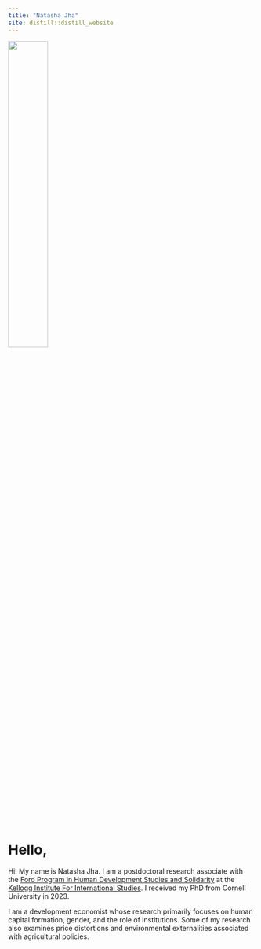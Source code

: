 ```yaml
---
title: "Natasha Jha"
site: distill::distill_website
---
```


<left>
<img src="images/natasha.jpg" style="width:40%;" >
</left>
<p>&nbsp;</p>  

# Hello,

Hi! My name is Natasha Jha. I am a postdoctoral research associate with the [Ford Program in Human Development Studies and Solidarity](https://kellogg.nd.edu/about/outreach-initiatives/ford-program-human-development-studies-and-solidarity){target="_blank"} at the [Kellogg Institute For International Studies](https://kellogg.nd.edu/){target="_blank"}. I received my PhD from Cornell University in 2023. 

I am a development economist whose research primarily focuses on human capital formation, gender, and the role of institutions. Some of my research also examines price distortions and environmental externalities associated with agricultural policies.